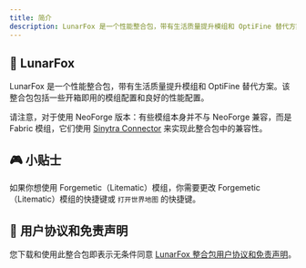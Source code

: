 ```yaml
---
title: 简介
description: LunarFox 是一个性能整合包，带有生活质量提升模组和 OptiFine 替代方案。该整合包包括一些开箱即用的模组配置和良好的性能配置。
---
```


## 🦊 LunarFox

LunarFox 是一个性能整合包，带有生活质量提升模组和 OptiFine 替代方案。该整合包包括一些开箱即用的模组配置和良好的性能配置。

请注意，对于使用 NeoForge 版本：有些模组本身并不与 NeoForge 兼容，而是 Fabric 模组，它们使用 [Sinytra Connector](https://modrinth.com/mod/connector) 来实现此整合包中的兼容性。

## 🎮 小贴士

如果你想使用 Forgemetic（Litematic）模组，你需要更改 Forgemetic（Litematic）模组的快捷键或 `打开世界地图` 的快捷键。

## 🧾 用户协议和免责声明

您下载和使用此整合包即表示无条件同意 [LunarFox 整合包用户协议和免责声明](./disclaimer)。